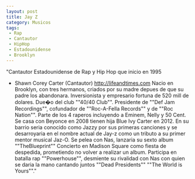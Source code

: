 ```yaml
---
layout: post
title: Jay Z
category: Musicos
tags:
 - Rap
 - Cantautor
 - HipHop
 - Estadounidense
 - Brooklyn
---
```


"Cantautor Estadounidense de Rap y Hip Hop que inicio en 1995
- Shawn Corey Carter (Cantautor)
http://lifeandtimes.com
Nacio en Brooklyn, con tres hermanos, criados por su madre depues de que su padre los abandonara. Inversionista y empresario fortuna de 520 mill de dolares. Due�o del club ""40/40 Club"". Presidente de ""Def Jam Recordings"", cofundador de ""Roc-A-Fella Records"" y de ""Roc Nation"". Parte de los 4 raperos incluyendo a Eminem, Nelly y 50 Cent. Se casa con Beyonce en 2008 tienen hija Blue Ivy Carter en 2012.  En su barrio seria conocido como Jazzy por sus primeras canciones y se desarroyaria en el nombre actual de Jay-z como un tributo a su primer mentor musical Jaz-O. Se pelea con Nas, lanzaria su sexto album ""TheBlueprint"" Concierto en Madison Square como fiesta de despedida, prometiendo no volver a realizar un album. Participa en batalla rap ""Powerhouse"", desmiente su rivalidad con Nas con quien se daria la mano cantando juntos ""Dead Presidents"" ""The World is Yours""."
